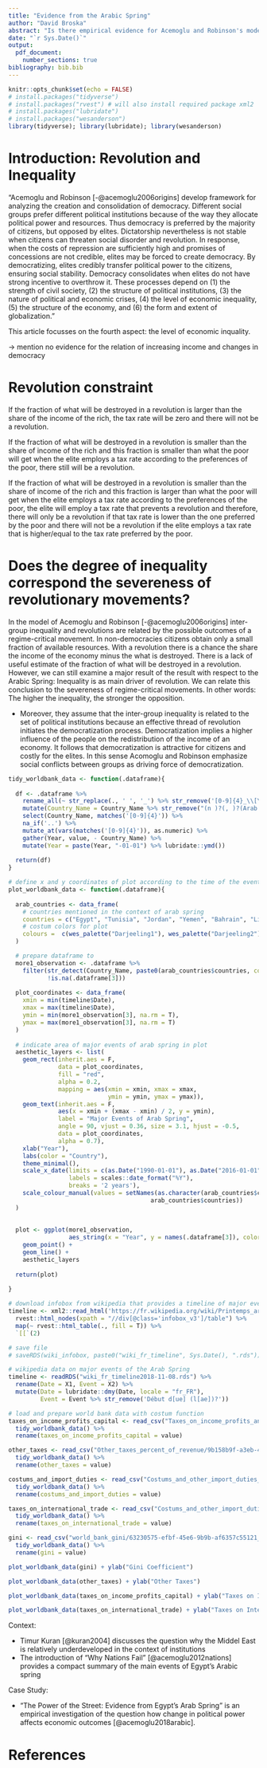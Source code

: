 ```yaml
---
title: "Evidence from the Arabic Spring"
author: "David Broska"
abstract: "Is there empirical evidence for Acemoglu and Robinson's model from the Arabic Spring? More precisely, under which conditions does inquality predict a revolution? The analyses will present an overview of the outcomes of the revolution."
date: "`r Sys.Date()`"
output: 
  pdf_document: 
    number_sections: true
bibliography: bib.bib
---
```


```r
knitr::opts_chunk$set(echo = FALSE)
# install.packages("tidyverse")
# install.packages("rvest") # will also install required package xml2
# install.packages("lubridate")
# install.packages("wesanderson")
library(tidyverse); library(lubridate); library(wesanderson)
```

# Introduction: Revolution and Inequality

"Acemoglu and Robinson [-@acemoglu2006origins] develop framework for analyzing the creation and consolidation of democracy. Different social groups prefer different political institutions because of the way they allocate political power and resources. Thus democracy is preferred by the majority of citizens, but opposed by elites. Dictatorship nevertheless is not stable when citizens can threaten social disorder and revolution. In response, when the costs of repression are sufficiently high and promises of concessions are not credible, elites may be forced to create democracy. By democratizing, elites credibly transfer political power to the citizens, ensuring social stability. Democracy consolidates when elites do not have strong incentive to overthrow it. These processes depend on (1) the strength of civil society, (2) the structure of political institutions, (3) the nature of political and economic crises, (4) the level of economic inequality, (5) the structure of the economy, and (6) the form and extent of globalization."

This article focusses on the fourth aspect: the level of economic inquality. 

-> mention no evidence for the relation of increasing income and changes in democracy

# Revolution constraint

If the fraction of what will be destroyed in a revolution is larger than the share of the income of the rich, the tax rate will be zero and there will not be a revolution.

If the fraction of what will be destroyed in a revolution is smaller than the share of income of the rich and this fraction is smaller than what the poor will get when the elite employs a tax rate according to the preferences of the poor, there still will be a revolution.

If the fraction of what will be destroyed in a revolution is smaller than the share of income of the rich and this fraction is larger than what the poor will get when the elite employs a tax rate according to the preferences of the poor, the elite will employ a tax rate that prevents a revolution and therefore, there will only be a revolution if that tax rate is lower than the one preferred by the poor and there will not be a revolution if the elite employs a tax rate that is higher/equal to the tax rate preferred by the poor.

# Does the degree of inequality correspond the severeness of revolutionary movements?

In the model of Acemoglu and Robinson [-@acemoglu2006origins] inter-group inequality and revolutions are related by the possible outcomes of a regime-critical movement. In non-democracies citizens obtain only a small fraction of available resources. With a revolution there is a chance the share the income of the economy minus the what is destroyed. There is a lack of useful estimate of the fraction of what will be destroyed in a revolution. However, we can still examine a major result of the result with respect to the Arabic Spring: Inequality is as main driver of revolution. We can relate this conclusion to the severeness of regime-critical movements. In other words: The higher the inequality, the stronger the opposition.

- Moreover, they assume that the inter-group inequality is related to the set of political institutions because an effective thread of revolution initiates the democratization process. Democratization implies a higher influence of the people on the redistribution of the income of an economy. It follows that democratization is attractive for citizens and costly for the elites. In this sense Acomoglu and Robinson emphasize social conflicts between groups as driving force of democratization.


```r
tidy_worldbank_data <- function(.dataframe){
  
  df <- .dataframe %>% 
    rename_all(~ str_replace(., ' ', '_') %>% str_remove('[0-9]{4}_\\[YR') %>% str_remove('\\]$')) %>% 
    mutate(Country_Name = Country_Name %>% str_remove("(n )?(, )?(Arab )?Rep.(blic)?")) %>% 
    select(Country_Name, matches('[0-9]{4}')) %>% 
    na_if('..') %>% 
    mutate_at(vars(matches('[0-9]{4}')), as.numeric) %>%
    gather(Year, value, - Country_Name) %>% 
    mutate(Year = paste(Year, "-01-01") %>% lubridate::ymd())
  
  return(df)
}

# define x and y coordinates of plot according to the time of the event
plot_worldbank_data <- function(.dataframe){
  
  arab_countries <- data_frame(
    # countries mentioned in the context of arab spring 
    countries = c("Egypt", "Tunisia", "Jordan", "Yemen", "Bahrain", "Libya", "Syria", "Morocco"), 
    # costum colors for plot
    colours =  c(wes_palette("Darjeeling1"), wes_palette("Darjeeling2")[1:3])
  )

  # prepare dataframe to
  more1_observation <- .dataframe %>%
    filter(str_detect(Country_Name, paste0(arab_countries$countries, collapse = "|")), 
           !is.na(.dataframe[3])) 
  
  plot_coordinates <- data_frame(
    xmin = min(timeline$Date),
    xmax = max(timeline$Date),
    ymin = min(more1_observation[3], na.rm = T),
    ymax = max(more1_observation[3], na.rm = T)
  )
  
  # indicate area of major events of arab spring in plot
  aesthetic_layers <- list(
    geom_rect(inherit.aes = F,
              data = plot_coordinates,
              fill = "red",
              alpha = 0.2,
              mapping = aes(xmin = xmin, xmax = xmax,
                            ymin = ymin, ymax = ymax)),
    geom_text(inherit.aes = F,
              aes(x = xmin + (xmax - xmin) / 2, y = ymin),
              label = "Major Events of Arab Spring",
              angle = 90, vjust = 0.36, size = 3.1, hjust = -0.5,
              data = plot_coordinates,
              alpha = 0.7),
    xlab("Year"),
    labs(color = "Country"),
    theme_minimal(),
    scale_x_date(limits = c(as.Date("1990-01-01"), as.Date("2016-01-01")),
                 labels = scales::date_format("%Y"),
                 breaks = '2 years'), 
    scale_colour_manual(values = setNames(as.character(arab_countries$colours), 
                                        arab_countries$countries))
  )
  
  
  plot <- ggplot(more1_observation,
                 aes_string(x = "Year", y = names(.dataframe[3]), color = "Country_Name")) +
    geom_point() +
    geom_line() +
    aesthetic_layers 
  
  return(plot)
  
} 

```

```r
# download infobox from wikipedia that provides a timeline of major events 
timeline <- xml2::read_html('https://fr.wikipedia.org/wiki/Printemps_arabe') %>% 
  rvest::html_nodes(xpath = "//div[@class='infobox_v3']/table") %>% 
  map(~ rvest::html_table(., fill = T)) %>% 
  `[[`(2) 

# save file  
# saveRDS(wiki_infobox, paste0("wiki_fr_timeline", Sys.Date(), ".rds")) 
```

```r
# wikipedia data on major events of the Arab Spring
timeline <- readRDS("wiki_fr_timeline2018-11-08.rds") %>% 
  rename(Date = X1, Event = X2) %>% 
  mutate(Date = lubridate::dmy(Date, locale = "fr_FR"), 
         Event = Event %>% str_remove('Début d[ue] (l[ae])?'))

# load and prepare world bank data with costum function 
taxes_on_income_profits_capital <- read_csv("Taxes_on_income_profits_and_capital_gains_percent_of_revenue/0d52d1bc-db61-47c7-93d3-ee204c304426_Data.csv") %>% 
  tidy_worldbank_data() %>% 
  rename(taxes_on_income_profits_capital = value)

other_taxes <- read_csv("Other_taxes_percent_of_revenue/9b158b9f-a3eb-47e6-8af9-d96474fed701_Data.csv") %>% 
  tidy_worldbank_data() %>% 
  rename(other_taxes = value)

costums_and_import_duties <- read_csv("Costums_and_other_import_duties_percent_of_tax_revenue/baee911a-96eb-4e8b-8b87-210625131ecc_Data.csv") %>% 
  tidy_worldbank_data() %>% 
  rename(costums_and_import_duties = value)

taxes_on_international_trade <- read_csv("Costums_and_other_import_duties_percent_of_tax_revenue/baee911a-96eb-4e8b-8b87-210625131ecc_Data.csv") %>% 
  tidy_worldbank_data() %>% 
  rename(taxes_on_international_trade = value)

gini <- read_csv("world_bank_gini/63230575-efbf-45e6-9b9b-af6357c55121_Data.csv") %>% 
  tidy_worldbank_data() %>% 
  rename(gini = value)

```

```r
plot_worldbank_data(gini) + ylab("Gini Coefficient")
```

```r
plot_worldbank_data(other_taxes) + ylab("Other Taxes")
```

```r
plot_worldbank_data(taxes_on_income_profits_capital) + ylab("Taxes on Income Profits and Capital Gains")
```

```r
plot_worldbank_data(taxes_on_international_trade) + ylab("Taxes on International Trade")
```



Context: 

- Timur Kuran [@kuran2004] discusses the question why the Middel East is relatively underdeveloped in the context of institutions
- The introduction of "Why Nations Fail" [@acemoglu2012nations] provides a compact summary of the main events of Egypt's Arabic spring

Case Study: 

- "The Power of the Street: Evidence from Egypt’s Arab Spring" is an empirical investigation of the question how change in political power affects economic outcomes [@acemoglu2018arabic].



# References